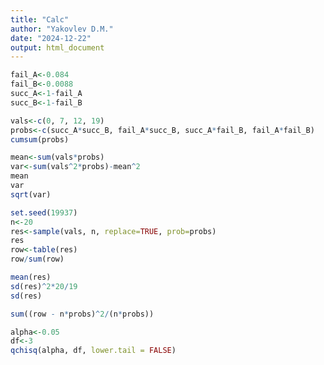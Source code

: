 ```yaml
---
title: "Calc"
author: "Yakovlev D.M."
date: "2024-12-22"
output: html_document
---
```


```r
fail_A<-0.084
fail_B<-0.0088
succ_A<-1-fail_A
succ_B<-1-fail_B
```

```r
vals<-c(0, 7, 12, 19)
probs<-c(succ_A*succ_B, fail_A*succ_B, succ_A*fail_B, fail_A*fail_B)
cumsum(probs)
```

```r
mean<-sum(vals*probs)
var<-sum(vals^2*probs)-mean^2
mean
var
sqrt(var)
```

```r
set.seed(19937)
n<-20
res<-sample(vals, n, replace=TRUE, prob=probs)
res
row<-table(res)
row/sum(row)
```

```r
mean(res)
sd(res)^2*20/19
sd(res)
```
```r
sum((row - n*probs)^2/(n*probs))
```

```r
alpha<-0.05
df<-3
qchisq(alpha, df, lower.tail = FALSE)
```